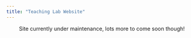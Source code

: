```yaml
---
title: "Teaching Lab Website"
---
```


<center>
Site currently under maintenance, lots more to come soon though!
</center>